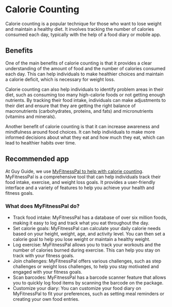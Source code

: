 
<Head>
    <title>Calorie Counting | Guy Guide</title>
    <meta
        name="description"
        content="Calorie Counting and it's affects on men's health"
    />
    <meta
        property="og:description"
        content="Guy Guide | Calorie Counting"
    />
</Head>

# Calorie Counting

Calorie counting is a popular technique for those who want to lose weight and maintain a healthy diet. It involves tracking the number of calories consumed each day, typically with the help of a food diary or mobile app.

## Benefits
One of the main benefits of calorie counting is that it provides a clear understanding of the amount of food and the number of calories consumed each day. This can help individuals to make healthier choices and maintain a calorie deficit, which is necessary for weight loss.

Calorie counting can also help individuals to identify problem areas in their diet, such as consuming too many high-calorie foods or not getting enough nutrients. By tracking their food intake, individuals can make adjustments to their diet and ensure that they are getting the right balance of macronutrients (carbohydrates, proteins, and fats) and micronutrients (vitamins and minerals).

Another benefit of calorie counting is that it can increase awareness and mindfulness around food choices. It can help individuals to make more informed decisions about what they eat and how much they eat, which can lead to healthier habits over time.

## Recommended app

At Guy Guide, we use [MyFitnessPal to help with calorie counting](https://www.myfitnesspal.com/). MyFitnessPal is a comprehensive tool that can help individuals track their food intake, exercise, and weight loss goals. It provides a user-friendly interface and a variety of features to help you achieve your health and fitness goals.

### What does MyFitnessPal do?
- Track food intake: MyFitnessPal has a database of over six million foods, making it easy to log and track what you eat throughout the day.
- Set calorie goals: MyFitnessPal can calculate your daily calorie needs based on your height, weight, age, and activity level. You can then set a calorie goal to help you lose weight or maintain a healthy weight.
- Log exercise: MyFitnessPal allows you to track your workouts and the number of calories burned during exercise. This can help you stay on track with your fitness goals.
- Join challenges: MyFitnessPal offers various challenges, such as step challenges or weight loss challenges, to help you stay motivated and engaged with your fitness goals.
- Scan barcodes: MyFitnessPal has a barcode scanner feature that allows you to quickly log food items by scanning the barcode on the package.
- Customize your diary: You can customize your food diary on MyFitnessPal to fit your preferences, such as setting meal reminders or creating your own food entries.